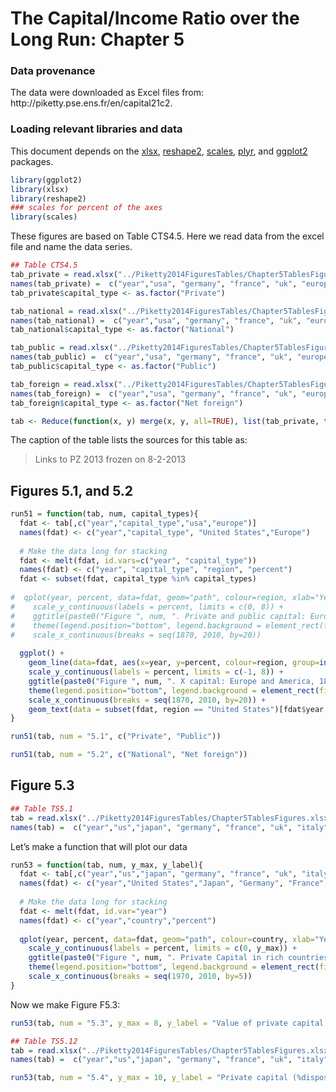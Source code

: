 The Capital/Income Ratio over the Long Run: Chapter 5
========================================================

### Data provenance

The data were downloaded as Excel files from: http://piketty.pse.ens.fr/en/capital21c2. 

### Loading relevant libraries and data

This document depends on the [xlsx](http://cran.r-project.org/web/packages/xlsx/index.html), [reshape2](http://cran.r-project.org/web/packages/reshape2/index.html), [scales](http://cran.r-project.org/web/packages/scales/index.html), [plyr](http://cran.r-project.org/web/packages/plyr/index.html), and [ggplot2](http://cran.r-project.org/web/packages/ggplot2/index.html) packages.

```r
library(ggplot2)
library(xlsx)
library(reshape2)
### scales for percent of the axes
library(scales)
```

These figures are based on Table CTS4.5. Here we read data from the excel file and name the data series.

```r
## Table CTS4.5
tab_private = read.xlsx("../Piketty2014FiguresTables/Chapter5TablesFigures.xlsx",sheetName="CTS4.5", rowIndex=6:20, colIndex=1:6, header=FALSE)
names(tab_private) =  c("year","usa", "germany", "france", "uk", "europe")
tab_private$capital_type <- as.factor("Private")

tab_national = read.xlsx("../Piketty2014FiguresTables/Chapter5TablesFigures.xlsx",sheetName="CTS4.5",rowIndex=6:20, colIndex=c(1, 7:11), header=FALSE)
names(tab_national) =  c("year","usa", "germany", "france", "uk", "europe")
tab_national$capital_type <- as.factor("National")

tab_public = read.xlsx("../Piketty2014FiguresTables/Chapter5TablesFigures.xlsx",sheetName="CTS4.5", rowIndex=6:20, colIndex=c(1, 12:16), header=FALSE)
names(tab_public) =  c("year","usa", "germany", "france", "uk", "europe")
tab_public$capital_type <- as.factor("Public")

tab_foreign = read.xlsx("../Piketty2014FiguresTables/Chapter5TablesFigures.xlsx",sheetName="CTS4.5", rowIndex=6:20, colIndex=c(1, 21:25), header=FALSE)
names(tab_foreign) =  c("year","usa", "germany", "france", "uk", "europe")
tab_foreign$capital_type <- as.factor("Net foreign")

tab <- Reduce(function(x, y) merge(x, y, all=TRUE), list(tab_private, tab_national, tab_public, tab_foreign))
```

The caption of the table lists the sources for this table as: 

> Links to PZ 2013 frozen on 8-2-2013

## Figures 5.1, and 5.2

```r
run51 = function(tab, num, capital_types){
  fdat <- tab[,c("year","capital_type","usa","europe")]
  names(fdat) <- c("year","capital_type", "United States","Europe")
  
  # Make the data long for stacking
  fdat <- melt(fdat, id.vars=c("year", "capital_type"))
  names(fdat) <- c("year", "capital_type", "region", "percent")
  fdat <- subset(fdat, capital_type %in% capital_types)
  
#  qplot(year, percent, data=fdat, geom="path", colour=region, xlab="Year", ylab="Value of private and public capital (% national income)") + 
#    scale_y_continuous(labels = percent, limits = c(0, 8)) +
#    ggtitle(paste0("Figure ", num, ". Private and public capital: Europe and America, 1870-2010")) +
#    theme(legend.position="bottom", legend.background = element_rect(fill="transparent")) +
#    scale_x_continuous(breaks = seq(1870, 2010, by=20))
  
  ggplot() +
    geom_line(data=fdat, aes(x=year, y=percent, colour=region, group=interaction(region, capital_type))) +
    scale_y_continuous(labels = percent, limits = c(-1, 8)) +
    ggtitle(paste0("Figure ", num, ". X capital: Europe and America, 1870-2010")) +
    theme(legend.position="bottom", legend.background = element_rect(fill="transparent")) +
    scale_x_continuous(breaks = seq(1870, 2010, by=20)) +
    geom_text(data = subset(fdat, region == "United States")[fdat$year == 1890,], aes(x=year, y=percent, label = capital_type), hjust = 0.7, vjust = 1)
}
```

```r
run51(tab, num = "5.1", c("Private", "Public"))
```

```r
run51(tab, num = "5.2", c("National", "Net foreign"))
```

## Figure 5.3

```r
## Table TS5.1
tab = read.xlsx("../Piketty2014FiguresTables/Chapter5TablesFigures.xlsx",sheetName="TS5.1",rowIndex=5:45,colIndex=1:10,header=FALSE)
names(tab) =  c("year","us","japan", "germany", "france", "uk", "italy", "canada", "australia", "spain")
```

Let's make a function that will plot our data

```r
run53 = function(tab, num, y_max, y_label){
  fdat <- tab[,c("year","us","japan", "germany", "france", "uk", "italy", "canada", "australia", "spain")]
  names(fdat) <- c("year","United States","Japan", "Germany", "France", "Britain", "Italy", "Canada", "Australia", "Spain")
  
  # Make the data long for stacking
  fdat <- melt(fdat, id.var="year")
  names(fdat) <- c("year","country","percent")
  
  qplot(year, percent, data=fdat, geom="path", colour=country, xlab="Year", ylab=y_label) + 
    scale_y_continuous(labels = percent, limits = c(0, y_max)) +
    ggtitle(paste0("Figure ", num, ". Private Capital in rich countries, 1970-2010")) +
    theme(legend.position="bottom", legend.background = element_rect(fill="transparent")) +
    scale_x_continuous(breaks = seq(1970, 2010, by=5))
}
```

Now we make Figure F5.3:

```r
run53(tab, num = "5.3", y_max = 8, y_label = "Value of private capital (% national income)")
```

```r
## Table TS5.12
tab = read.xlsx("../Piketty2014FiguresTables/Chapter5TablesFigures.xlsx",sheetName="TS5.12",rowIndex=5:45,colIndex=1:10,header=FALSE)
names(tab) =  c("year","us","japan", "germany", "france", "uk", "italy", "canada", "australia", "spain")
```

```r
run53(tab, num = "5.4", y_max = 10, y_label = "Private capital (%disposable household income)")
```
